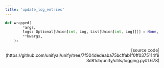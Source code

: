 ```yaml
---
title: 'update_log_entries'
---
```


```python
def wrapped(
        *args,
        logs: Optional[Union[int, Log, List[Union[int, Log]]]] = None,
        **kwargs,
    ):
```

<p align="right">[source code](https://github.com/unifyai/unify/tree/7f504dedeaba75bcffab1f0ff0375114f93d81cb/unify/utils/logging.py#L678)</p>

